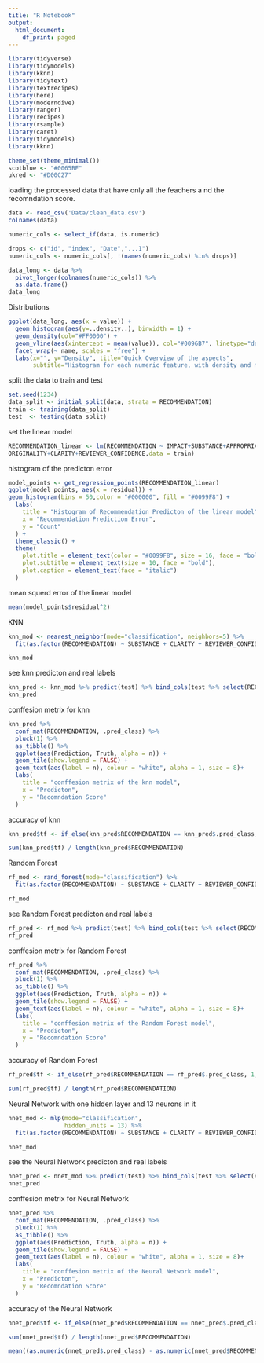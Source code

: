 ```yaml
---
title: "R Notebook"
output:
  html_document:
    df_print: paged
---
```


```r
library(tidyverse)
library(tidymodels)
library(kknn)
library(tidytext)
library(textrecipes)
library(here)
library(moderndive)
library(ranger)
library(recipes)
library(rsample)
library(caret)
library(tidymodels)
library(kknn)
```


```r
theme_set(theme_minimal())
scotblue <- "#0065BF"
ukred <- "#D00C27"
```


loading the processed data that have only all the feachers a nd the recomndation score.
```r
data <- read_csv('Data/clean_data.csv')
colnames(data)
```


```r
numeric_cols <- select_if(data, is.numeric)

drops <- c("id", "index", "Date","...1")
numeric_cols <- numeric_cols[, !(names(numeric_cols) %in% drops)]

data_long <- data %>%
  pivot_longer(colnames(numeric_cols)) %>% 
  as.data.frame()
data_long
```
Distributions
```r
ggplot(data_long, aes(x = value)) +
  geom_histogram(aes(y=..density..), binwidth = 1) + 
  geom_density(col="#FF0000") +
  geom_vline(aes(xintercept = mean(value)), col="#0096B7", linetype="dashed", size=0.75) +
  facet_wrap(~ name, scales = "free") + 
  labs(x="", y="Density", title="Quick Overview of the aspects",
       subtitle="Histogram for each numeric feature, with density and mean line")
```

split the data to train and test

```r
set.seed(1234)
data_split <- initial_split(data, strata = RECOMMENDATION)
train <- training(data_split)
test  <- testing(data_split)
```

set the  linear model 
```r
RECOMMENDATION_linear <- lm(RECOMMENDATION ~ IMPACT+SUBSTANCE+APPROPRIATENESS+MEANINGFUL_COMPARISON+SOUNDNESS_CORRECTNESS+
ORIGINALITY+CLARITY+REVIEWER_CONFIDENCE,data = train)

```


histogram of the predicton error
```r
model_points <- get_regression_points(RECOMMENDATION_linear)
ggplot(model_points, aes(x = residual)) +
geom_histogram(bins = 50,color = "#000000", fill = "#0099F8") +
  labs(
    title = "Histogram of Recommendation Predicton of the linear model",
    x = "Recommendation Prediction Error",
    y = "Count"
  ) +
  theme_classic() +
  theme(
    plot.title = element_text(color = "#0099F8", size = 16, face = "bold"),
    plot.subtitle = element_text(size = 10, face = "bold"),
    plot.caption = element_text(face = "italic")
  )
```

mean squerd error of the linear model 
```r
mean(model_points$residual^2)
```

KNN
```r
knn_mod <- nearest_neighbor(mode="classification", neighbors=5) %>%
  fit(as.factor(RECOMMENDATION) ~ SUBSTANCE + CLARITY + REVIEWER_CONFIDENCE + IMPACT, train)

knn_mod
```


see knn predicton and real labels
```r
knn_pred <- knn_mod %>% predict(test) %>% bind_cols(test %>% select(RECOMMENDATION))
knn_pred
```
conffesion metrix for knn
```r
knn_pred %>%
  conf_mat(RECOMMENDATION, .pred_class) %>%
  pluck(1) %>%
  as_tibble() %>%
  ggplot(aes(Prediction, Truth, alpha = n)) +
  geom_tile(show.legend = FALSE) +
  geom_text(aes(label = n), colour = "white", alpha = 1, size = 8)+
  labs(
    title = "conffesion metrix of the knn model",
    x = "Predicton",
    y = "Recomndation Score"
  ) 
```
accuracy of knn
```r
knn_pred$tf <- if_else(knn_pred$RECOMMENDATION == knn_pred$.pred_class, 1, 0)

sum(knn_pred$tf) / length(knn_pred$RECOMMENDATION)
```

Random Forest
```r
rf_mod <- rand_forest(mode="classification") %>%
  fit(as.factor(RECOMMENDATION) ~ SUBSTANCE + CLARITY + REVIEWER_CONFIDENCE + IMPACT, train)

rf_mod
```

see Random Forest predicton and real labels
```r
rf_pred <- rf_mod %>% predict(test) %>% bind_cols(test %>% select(RECOMMENDATION))
rf_pred
```

conffesion metrix for Random Forest
```r
rf_pred %>%
  conf_mat(RECOMMENDATION, .pred_class) %>%
  pluck(1) %>%
  as_tibble() %>%
  ggplot(aes(Prediction, Truth, alpha = n)) +
  geom_tile(show.legend = FALSE) +
  geom_text(aes(label = n), colour = "white", alpha = 1, size = 8)+
  labs(
    title = "conffesion metrix of the Random Forest model",
    x = "Predicton",
    y = "Recomndation Score"
  ) 
```

accuracy of Random Forest
```r
rf_pred$tf <- if_else(rf_pred$RECOMMENDATION == rf_pred$.pred_class, 1, 0)

sum(rf_pred$tf) / length(rf_pred$RECOMMENDATION)
```
 
Neural Network with one hidden layer and 13 neurons in it

```r
nnet_mod <- mlp(mode="classification",
                hidden_units = 13) %>%
  fit(as.factor(RECOMMENDATION) ~ SUBSTANCE + CLARITY + REVIEWER_CONFIDENCE, train)

nnet_mod
```

see the Neural Network predicton and real labels
```r
nnet_pred <- nnet_mod %>% predict(test) %>% bind_cols(test %>% select(RECOMMENDATION))
nnet_pred
```


conffesion metrix for Neural Network
```r
nnet_pred %>%
  conf_mat(RECOMMENDATION, .pred_class) %>%
  pluck(1) %>%
  as_tibble() %>%
  ggplot(aes(Prediction, Truth, alpha = n)) +
  geom_tile(show.legend = FALSE) +
  geom_text(aes(label = n), colour = "white", alpha = 1, size = 8)+
  labs(
    title = "conffesion metrix of the Neural Network model",
    x = "Predicton",
    y = "Recomndation Score"
  ) 
```


accuracy of the  Neural Network
```r
nnet_pred$tf <- if_else(nnet_pred$RECOMMENDATION == nnet_pred$.pred_class, 1, 0)

sum(nnet_pred$tf) / length(nnet_pred$RECOMMENDATION)
```







```r

mean((as.numeric(nnet_pred$.pred_class) - as.numeric(nnet_pred$RECOMMENDATION))^2)

```






